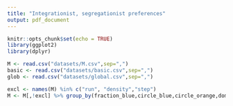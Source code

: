 ```yaml
---
title: "Integrationist, segregationist preferences"
output: pdf_document
---
```


```r
knitr::opts_chunk$set(echo = TRUE)
library(ggplot2)
library(dplyr)

M <- read.csv("datasets/M.csv",sep=",")
basic <- read.csv("datasets/basic.csv",sep=",")
glob <- read.csv("datasets/global.csv",sep=",")

```


```r

excl <- names(M) %in% c("run", "density","step")
M <- M[,!excl] %>% group_by(fraction_blue,circle_blue,circle_orange,dominant_con,M_con,eth_con,val_con,dominant_lib,M_lib,val_lib,eth_lib,determinism) %>% summarise_all(mean)



```